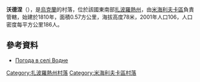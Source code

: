 {{coord|47|12|7|N|35|25|53|E|scale:100000|display=title}}

'''沃德涅'''（{{lang-uk|Водне}}），是[[烏克蘭|烏克蘭]]的村落，位於該國東南部[[扎波羅熱州|扎波羅熱州]]，由[[米海利夫卡區|米海利夫卡區]]負責管轄，始建於1810年，面積0.57方公里，海拔高度78米，2001年人口106，人口密度每平方公里186人。

==參考資料==
* [http://weather.in.ua/ua/zaporozhskaja/4247 Погода в селі Водне] {{Wayback|url=http://weather.in.ua/ua/zaporozhskaja/4247 |date=20111220044551 }}

[[Category:扎波羅熱州村落|Category:扎波羅熱州村落]]
[[Category:米海利夫卡區村落|Category:米海利夫卡區村落]]


{{Zaporizhia-geo-stub}}
